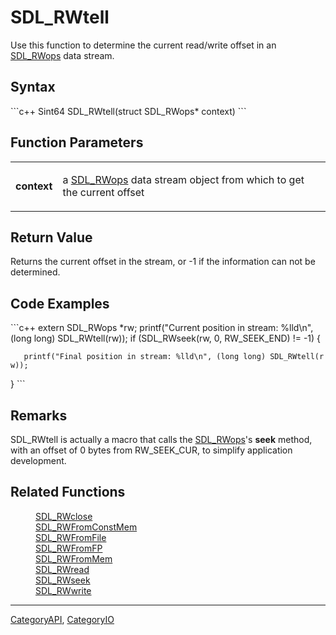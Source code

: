 <!-- pragma section-numbers off -->
<!-- pragma camelcase off -->

= SDL_RWtell =
Use this function to determine the current read/write offset in an [[SDL_RWops]] data stream.


== Syntax ==
```c++
Sint64 SDL_RWtell(struct SDL_RWops* context)
```

== Function Parameters ==
{|
|'''context''' 
|a [[SDL_RWops]] data stream object from which to get the current offset
|}

== Return Value ==
Returns the current offset in the stream, or -1 if the information can not be determined.

== Code Examples ==
```c++
extern SDL_RWops *rw;
printf("Current position in stream: %lld\n", (long long) SDL_RWtell(rw));
if (SDL_RWseek(rw, 0, RW_SEEK_END) != -1) {
    printf("Final position in stream: %lld\n", (long long) SDL_RWtell(rw));
}
```

== Remarks ==
SDL_RWtell is actually a macro that calls the [[SDL_RWops]]'s '''seek''' method, with an offset of 0 bytes from RW_SEEK_CUR, to simplify application development.

== Related Functions ==
:[[SDL_RWclose]]
:[[SDL_RWFromConstMem]]
:[[SDL_RWFromFile]]
:[[SDL_RWFromFP]]
:[[SDL_RWFromMem]]
:[[SDL_RWread]]
:[[SDL_RWseek]]
:[[SDL_RWwrite]]

----
[[CategoryAPI]], [[CategoryIO]]

